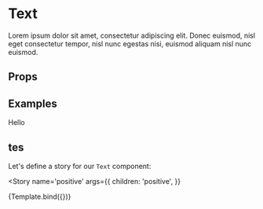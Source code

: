 
<Meta title='Components/Text' component={Text} />


# Text

Lorem ipsum dolor sit amet, consectetur adipiscing elit. Donec euismod, nisl eget consectetur tempor, nisl nunc egestas nisi, euismod aliquam nisl nunc euismod.

## Props

<Props of={Text} />

## Examples

<Preview>
  <Story name='Default'>
    <Text>Hello</Text>
  </Story>
</Preview>

## tes

Let's define a story for our `Text` component:

<Story
  name='positive'
  args={{
    children: 'positive',
  }}
>
  {Template.bind({})}
</Story>
